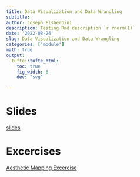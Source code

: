 ```yaml
---
title: Data Visualization and Data Wrangling
subtitle: 
author: Joseph Elsherbini
description: Testing Rmd description `r rnorm(1)`
date: '2022-08-24'
slug: Data Visualization and Data Wrangling
categories: ['module']
math: true
output:
  tufte::tufte_html:
    toc: true
    fig_width: 6
    dev: "svg"

---
```



# Slides

[slides](/modules/slides-data-visualization-and-data-wrangling.html)

# Excercises

[Aesthetic Mapping Excercise](/exercises/2022-08-24-aesthetic-mapping-exercise.Rmd)